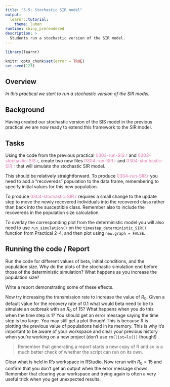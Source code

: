 ```yaml
---
title: "3-5: Stochastic SIR model"
output: 
  learnr::tutorial:
    theme: lumen
runtime: shiny_prerendered
description: >
  Students run a stochastic version of the SIR model.
---
```


```r
library(learnr)

knitr::opts_chunk$set(error = TRUE)
set.seed(123)
```

## Overview

*In this practical we start to run a stochastic version of the SIR model.*

## Background

Having created our stochastic version of the SIS model in the previous practical
we are now ready to extend this framework to the SIR model.

## Tasks

Using the code from the previous practical 
<span style="color: #de77ae;">0303-run-SIS.r</span> and
<span style="color: #de77ae;">0303-stochastic-SIS.r</span>, create two new files 
<span style="color: #de77ae;">0304-run-SIR.r</span> and
<span style="color: #de77ae;">0304-stochastic-SIR.r</span> that will simulate
the stochastic SIR model.

This should be relatively straightforward. To produce 
<span style="color: #de77ae;">0304-run-SIR.r</span> you need to add a 
"recovereds" population to the data frame, remembering to specify 
initial values for this new population.

To produce <span style="color: #de77ae;">0304-stochastic-SIR.r</span> requires 
a small change to the update step
to move the newly recovered individuals into the recovered class rather than 
back into the susceptible class. Remember also to include the recovereds in the
population size calculation.

To overlay the corresponding plot from the deterministic model you will also 
need to use `run_simulation()` on the `timestep_deterministic_SIR()` function 
from Practical 2-4, and then plot using `new.graph = FALSE`.

## Running the code / Report

Run the code for different values of beta, initial conditions, and the
population size. Why do the plots of the stochastic simulation end before those
of the deterministic simulation? What happens as you increase the population 
size?

Write a report demonstrating some of these effects.

Now try increasing the transmission rate to increase the value of $R_0$. Given 
a default value for the recovery rate of 0.1 what would beta need to be to 
simulate an outbreak with an $R_0$ of 15? What happens when you do this when the
time step is 1? You should get an error message saying the time step is too
large. You may still get a plot though! This is because R is plotting the 
previous value of populations held in its memory. This is why it's important to 
be aware of your workspace and clear your previous history when you're working 
on a new project (don't use `rm(list=ls())` though!) 

> Remember that generating a report starts a new copy of R and so is a much 
better check of whether the script can run on its own.

Clear what is held in R’s workspace in RStudio. Now rerun with $R_0 = 15$ and 
confirm that you don't get an output when the error message shows. Remember
that clearing your workspace and trying again is often a very useful trick when
you get unexpected results.
